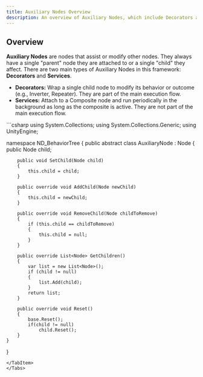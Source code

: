 ```yaml
---
title: Auxiliary Nodes Overview
description: An overview of Auxiliary Nodes, which include Decorators and Services.
---
```


## Overview

**Auxiliary Nodes** are nodes that assist or modify other nodes. They always have a single "parent" node they are attached to or a single "child" they affect. There are two main types of Auxiliary Nodes in this framework: **Decorators** and **Services**.

-   **Decorators:** Wrap a single child node to modify its behavior or outcome (e.g., Inverter, Repeater). They are part of the main execution flow.
-   **Services:** Attach to a Composite node and run periodically in the background as long as the composite is active. They are not part of the main execution flow.

<Tabs>
<TabItem label="C# Base Class">
```csharp
using System.Collections;
using System.Collections.Generic;
using UnityEngine;

namespace ND_BehaviorTree
{
    public abstract class AuxiliaryNode : Node
    {
         public Node child;

        public void SetChild(Node child)
        {
            this.child = child;
        }

        public override void AddChild(Node newChild)
        {
            this.child = newChild;
        }

        public override void RemoveChild(Node childToRemove)
        {
            if (this.child == childToRemove)
            {
                this.child = null;
            }
        }

        public override List<Node> GetChildren()
        {
            var list = new List<Node>();
            if (child != null)
            {
                list.Add(child);
            }
            return list;
        }

        public override void Reset()
        {
            base.Reset();
            if(child != null)
                child.Reset();
        }
    }
}
```
</TabItem>
</Tabs>
